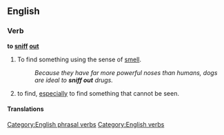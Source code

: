 ==English==

===Verb===
'''to [[sniff]] [[out]]'''

# To find something using the sense of [[smell]]. 
#:''Because they have far more powerful noses than humans, dogs are ideal to '''sniff out''' drugs.''
# {{idiom}} to find, [[especially]] to find something that cannot be seen.

====Translations====
{{trans-top|find something using smell}}
{{trans-mid}}
{{trans-bottom}}

{{trans-top|find something using smell}}
{{trans-mid}}
{{trans-bottom}}

[[Category:English phrasal verbs]]
[[Category:English verbs]]